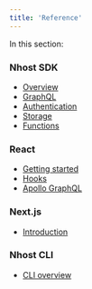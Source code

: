 ```yaml
---
title: 'Reference'
---
```


In this section:

### Nhost SDK

- [Overview](/reference/sdk)
- [GraphQL](/reference/sdk/graphql)
- [Authentication](/reference/sdk/authentication)
- [Storage](/reference/sdk/storage)
- [Functions](/reference/sdk/functions)

### React

- [Getting started](./reference/react)
- [Hooks](./reference/react/hooks)
- [Apollo GraphQL](./reference/react/apollo)

### Next.js

- [Introduction](./reference/nextjs)

### Nhost CLI

- [CLI overview](/reference/cli)
